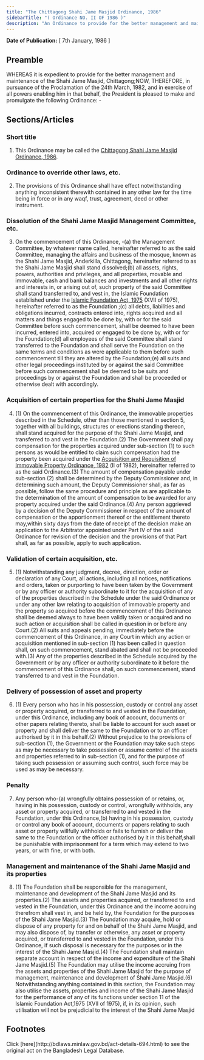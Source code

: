 ```yaml
---
title: "The Chittagong Shahi Jame Masjid Ordinance, 1986"
sidebarTitle: "( Ordinance NO. II OF 1986 )"
description: "An Ordinance to provide for the better management and maintenance of the Shahi Jame Masjid, Chittagong."
---
```


**Date of Publication:** [ 7th January, 1986 ]

## Preamble

WHEREAS it is expedient to provide for the better management and maintenance of the Shahi Jame Masjid, Chittagong;NOW, THEREFORE, in pursuance of the Proclamation of the 24th March, 1982, and in exercise of all powers enabling him in that behalf, the President is pleased to make and promulgate the following Ordinance: -

## Sections/Articles

### Short title

1. This Ordinance may be called the [Chittagong Shahi Jame Masjid Ordinance, 1986](/laws/volume-26/act-694 "Chittagong Shahi Jame Masjid Ordinance, 1986").

### Ordinance to override other laws, etc.

2. The provisions of this Ordinance shall have effect notwithstanding anything inconsistent therewith contained in any other law for the time being in force or in any waqf, trust, agreement, deed or other instrument.

### Dissolution of the Shahi Jame Masjid Management Committee, etc.

3. On the commencement of this Ordinance, -(a) the Management Committee, by whatever name called, hereinafter referred to as the said Committee, managing the affairs and business of the mosque, known as the Shahi Jame Masjid, Anderkilla, Chittagong, hereinafter referred to as the Shahi Jame Masjid shall stand dissolved;(b) all assets, rights, powers, authorities and privileges, and all properties, movable and immovable, cash and bank balances and investments and all other rights and interests in, or arising out of, such property of the said Committee shall stand transferred to, and vest in, the Islamic Foundation established under the [Islamic Foundation Act, 1975](/laws/volume-19/act-492 "Islamic Foundation Act, 1975") (XVІІ of 1975), hereinafter referred to as the Foundation ;(c) all debts, liabilities and obligations incurred, contracts entered into, rights acquired and all matters and things engaged to be done by, with or for the said Committee before such commencement, shall be deemed to have been incurred, entered into, acquired or engaged to be done by, with or for the Foundation;(d) all employees of the said Committee shall stand transferred to the Foundation and shall serve the Foundation on the same terms and conditions as were applicable to them before such commencement till they are altered by the Foundation;(e) all suits and other legal proceedings instituted by or against the said Committee before such commencement shall be deemed to be suits and proceedings by or against the Foundation and shall be proceeded or otherwise dealt with accordingly.

### Acquisition of certain properties for the Shahi Jame Masjid

4. (1) On the commencement of this Ordinance, the immovable properties described in the Schedule, other than those mentioned in section 5, together with all buildings, structures or erections standing thereon, shall stand acquired for the purpose of the Shahi Jame Masjid, and transferred to and vest in the Foundation.(2) The Government shall pay compensation for the properties acquired under sub-section (1) to such persons as would be entitled to claim such compensation had the property been acquired under the [Acquisition and Requisition of Immovable Property Ordinance, 1982](/laws/volume-22/act-619 "Acquisition and Requisition of Immovable Property Ordinance, 1982") (ІІ of 1982), hereinafter referred to as the said Ordinance.(3) The amount of compensation payable under sub-section (2) shall be determined by the Deputy Commissioner and, in determining such amount, the Deputy Commissioner shall, as far as possible, follow the same procedure and principle as are applicable to the determination of the amount of compensation to be awarded for any property acquired under the said Ordinance.(4) Any person aggrieved by a decision of the Deputy Commissioner in respect of the amount of compensation or the apportionment thereof or the entitlement thereto may,within sixty days from the date of receipt of the decision make an application to the Arbitrator appointed under Part ІV of the said Ordinance for revision of the decision and the provisions of that Part shall, as far as possible, apply to such application.

### Validation of certain acquisition, etc.

5. (1) Notwithstanding any judgment, decree, direction, order or declaration of any Court, all actions, including all notices, notifications and orders, taken or purporting to have been taken by the Government or by any officer or authority subordinate to it for the acquisition of any of the properties described in the Schedule under the said Ordinance or under any other law relating to acquisition of immovable property and the property so acquired before the commencement of this Ordinance shall be deemed always to have been validly taken or acquired and no such action or acquisition shall be called in question in or before any Court.(2) All suits and appeals pending, immediately before the commencement of this Ordinance, in any Court in which any action or acquisition mentioned in sub-section (1) has been called in question shall, on such commencement, stand abated and shall not be proceeded with.(3) Any of the properties described in the Schedule acquired by the Government or by any officer or authority subordinate to it before the commencement of this Ordinance shall, on such commencement, stand transferred to and vest in the Foundation.

### Delivery of possession of asset and property

6. (1) Every person who has in his possession, custody or control any asset or property acquired, or transferred to and vested in the Foundation, under this Ordinance, including any book of account, documents or other papers relating thereto, shall be liable to account for such asset or property and shall deliver the same to the Foundation or to an officer authorised by it in this behalf.(2) Without prejudice to the provisions of sub-section (1), the Government or the Foundation may take such steps as may be necessary to take possession or assume control of the assets and properties referred to in sub-section (1), and for the purpose of taking such possession or assuming such control, such force may be used as may be necessary.

### Penalty

7. Any person who-(a) wrongfully obtains possession of or retains, or, having in his possession, custody or control, wrongfully withholds, any asset or property acquired, or transferred to and vested in the Foundation, under this Ordinance,(b) having in his possession, custody or control any book of account, documents or papers relating to such asset or property willfully withholds or fails to furnish or deliver the same to the Foundation or the officer authorised by it in this behalf,shall be punishable with imprisonment for a term which may extend to two years, or with fine, or with both.

### Management and maintenance of the Shahi Jame Masjid and its properties

8. (1) The Foundation shall be responsible for the management, maintenance and development of the Shahi Jame Masjid and its properties.(2) The assets and properties acquired, or transferred to and vested in the Foundation, under this Ordinance and the income accruing therefrom shall vest in, and be held by, the Foundation for the purposes of the Shahi Jame Masjid.(3) The Foundation may acquire, hold or dispose of any property for and on behalf of the Shahi Jame Masjid, and may also dispose of, by transfer or otherwise, any asset or property acquired, or transferred to and vested in the Foundation, under this Ordinance, if such disposal is necessary for the purposes or in the interest of the Shahi Jame Masjid.(4) The Foundation shall maintain separate account in respect of the income and expenditure of the Shahi Jame Masjid.(5) The Foundation may utilise the income accruing from the assets and properties of the Shahi Jame Masjid for the purpose of management, maintenance and development of Shahi Jame Masjid.(6) Notwithstanding anything contained in this section, the Foundation may also utilise the assets, properties and income of the Shahi Jame Masjid for the performance of any of its functions under section 11 of the Islamic Foundation Act,1975 (XVІІ of 1975), if, in its opinion, such utilisation will not be prejudicial to the interest of the Shahi Jame Masjid

## Footnotes

<Note>
  Click [here](http://bdlaws.minlaw.gov.bd/act-details-694.html) to see the original act on the Bangladesh Legal Database.
</Note>
